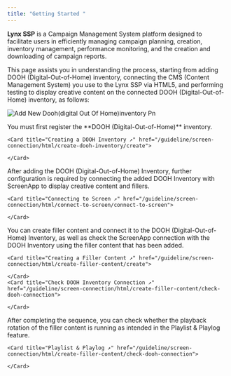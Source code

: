 ```yaml
---
title: "Getting Started "
---
```


**Lynx SSP** is a Campaign Management System platform designed to facilitate users in efficiently managing campaign planning, creation, inventory management, performance monitoring, and the creation and downloading of campaign reports.

This page assists you in understanding the process, starting from adding DOOH (Digital-Out-of-Home) inventory, connecting the CMS (Content Management System) you use to the Lynx SSP via HTML5, and performing testing to display creative content on the connected DOOH (Digital-Out-of-Home) inventory, as follows:

![Add New Dooh(digital Out Of Home)inventory Pn](/images/AddNewDOOH\(Digital-Out-of-Home\)Inventory.png)

<Steps>
  <Step title="Creating a DOOH (Digital-Out-of-Home) Inventory on the Lynx SSP Platform">
    You must first register the **DOOH (Digital-Out-of-Home)** inventory.

    <Card title="Creating a DOOH Inventory ↗" href="/guideline/screen-connection/html/create-dooh-inventory/create">
      
    </Card>
  </Step>
  <Step title="Connecting the Lynx SSP Platform with DOOH (Digital-Out-of-Home) Inventory">
    After adding the DOOH (Digital-Out-of-Home) Inventory, further configuration is required by connecting the added DOOH Inventory with ScreenApp to display creative content and fillers.

    <Card title="Connecting to Screen ↗" href="/guideline/screen-connection/html/connect-to-screen/connect-to-screen">
      
    </Card>
  </Step>
  <Step title="Check Connection DOOH (Digital-Out-of-Home) Inventory">
    You can create filler content and connect it to the DOOH (Digital-Out-of-Home) Inventory, as well as check the ScreenApp connection with the DOOH Inventory using the filler content that has been added.

    <Card title="Creating a Filler Content ↗" href="/guideline/screen-connection/html/create-filler-content/create">
      
    </Card>
    <Card title="Check DOOH Inventory Connection ↗" href="/guideline/screen-connection/html/create-filler-content/check-dooh-connection">
      
    </Card>
  </Step>
  <Step title="Monitoring Playlist & Playlog">
    After completing the sequence, you can check whether the playback rotation of the filler content is running as intended in the Playlist & Playlog feature.

    <Card title="Playlist & Playlog ↗" href="/guideline/screen-connection/html/create-filler-content/check-dooh-connection">
      
    </Card>
  </Step>
</Steps>